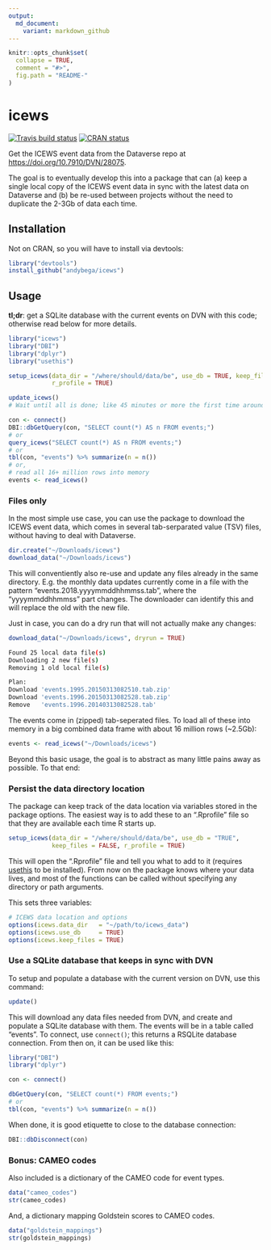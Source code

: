 ```yaml
---
output:
  md_document:
    variant: markdown_github
---
```


<!-- README.md is generated from README.Rmd. Please edit that file -->

```r
knitr::opts_chunk$set(
  collapse = TRUE,
  comment = "#>",
  fig.path = "README-"
)
```

# icews

[![Travis build status](https://travis-ci.org/andybega/icews.svg?branch=master)](https://travis-ci.org/andybega/icews)
[![CRAN status](https://www.r-pkg.org/badges/version/icews)](https://cran.r-project.org/package=icews)

Get the ICEWS event data from the Dataverse repo at [https://doi.org/10.7910/DVN/28075](https://dataverse.harvard.edu/dataset.xhtml?persistentId=doi:10.7910/DVN/28075).

The goal is to eventually develop this into a package that can (a) keep a single local copy of the ICEWS event data in sync with the latest data on Dataverse and (b) be re-used between projects without the need to duplicate the 2-3Gb of data each time.  

## Installation

Not on CRAN, so you will have to install via devtools:

```r
library("devtools")
install_github("andybega/icews")
```


## Usage

**tl;dr**: get a SQLite database with the current events on DVN with this code; otherwise read below for more details. 

```r
library("icews")
library("DBI")
library("dplyr")
library("usethis")

setup_icews(data_dir = "/where/should/data/be", use_db = TRUE, keep_files = TRUE,
            r_profile = TRUE)

update_icews()
# Wait until all is done; like 45 minutes or more the first time around

con <- connect()
DBI::dbGetQuery(con, "SELECT count(*) AS n FROM events;")
# or
query_icews("SELECT count(*) AS n FROM events;")
# or
tbl(con, "events") %>% summarize(n = n())
# or, 
# read all 16+ million rows into memory
events <- read_icews()
```

### Files only

In the most simple use case, you can use the package to download the ICEWS event data, which comes in several tab-serparated value (TSV) files, without having to deal with Dataverse. 

```r
dir.create("~/Downloads/icews")
download_data("~/Downloads/icews")
```

This will conventiently also re-use and update any files already in the same directory. E.g. the monthly data updates currently come in a file with the pattern "events.2018.yyyymmddhhmmss.tab", where the "yyyymmddhhmmss" part changes. The downloader can identify this and will replace the old with the new file. 

Just in case, you can do a dry run that will not actually make any changes:

```r
download_data("~/Downloads/icews", dryrun = TRUE)
```

```bash
Found 25 local data file(s)
Downloading 2 new file(s)
Removing 1 old local file(s)

Plan:
Download 'events.1995.20150313082510.tab.zip'
Download 'events.1996.20150313082528.tab.zip'
Remove   'events.1996.20140313082528.tab'
```

The events come in (zipped) tab-seperated files. To load all of these into memory in a big combined data frame with about 16 million rows (~2.5Gb):

```r
events <- read_icews("~/Downloads/icews")
```

Beyond this basic usage, the goal is to abstract as many little pains away as possible. To that end: 

### Persist the data directory location

The package can keep track of the data location via variables stored in the package options. The easiest way is to add these to an ".Rprofile" file so that they are available each time R starts up.

```r
setup_icews(data_dir = "/where/should/data/be", use_db = "TRUE", 
            keep_files = FALSE, r_profile = TRUE)
```

This will open the ".Rprofile" file and tell you what to add to it (requires [usethis](https://cran.r-project.org/package=usethis) to be installed). From now on the package knows where your data lives, and most of the functions can be called without specifying any directory or path arguments.  

This sets three variables:

```r
# ICEWS data location and options
options(icews.data_dir   = "~/path/to/icews_data")
options(icews.use_db     = TRUE)
options(icews.keep_files = TRUE)
```

### Use a SQLite database that keeps in sync with DVN

To setup and populate a database with the current version on DVN, use this command:

```r
update()
```

This will download any data files needed from DVN, and create and populate a SQLite database with them. The events will be in a table called "events". To connect, use `connect()`; this returns a RSQLite database connection. From then on, it can be used like this:

```r
library("DBI")
library("dplyr")

con <- connect()

dbGetQuery(con, "SELECT count(*) FROM events;")
# or
tbl(con, "events") %>% summarize(n = n())
```

When done, it is good etiquette to close to the database connection:

```r
DBI::dbDisconnect(con)
```

### Bonus: CAMEO codes

Also included is a dictionary of the CAMEO code for event types. 

```r
data("cameo_codes")
str(cameo_codes)
```

And, a dictionary mapping Goldstein scores to CAMEO codes. 

```r
data("goldstein_mappings")
str(goldstein_mappings)
```

